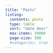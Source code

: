 ```yaml
---
title: "Posts"
listing:
  contents: posts
  type: table
  sort: "date desc"
  max-items: 30000
  page-size: 500
  #categories: true
---
```

